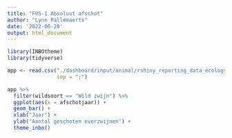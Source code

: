 ```yaml
---
title: "F05-1 Absoluut afschot"
author: "Lynn Pallemaerts"
date: '2022-06-20'
output: html_document
---
```


```r
library(INBOtheme)
library(tidyverse)
```

```r
app <- read.csv("./dashboard/input/animal/rshiny_reporting_data_ecology.csv",
                sep = ";")
```

```r
app %>%
  filter(wildsoort == "Wild zwijn") %>%
  ggplot(aes(x = afschotjaar)) +
  geom_bar() +
  xlab("Jaar") +
  ylab("Aantal geschoten everzwijnen") +
  theme_inbo()
```

